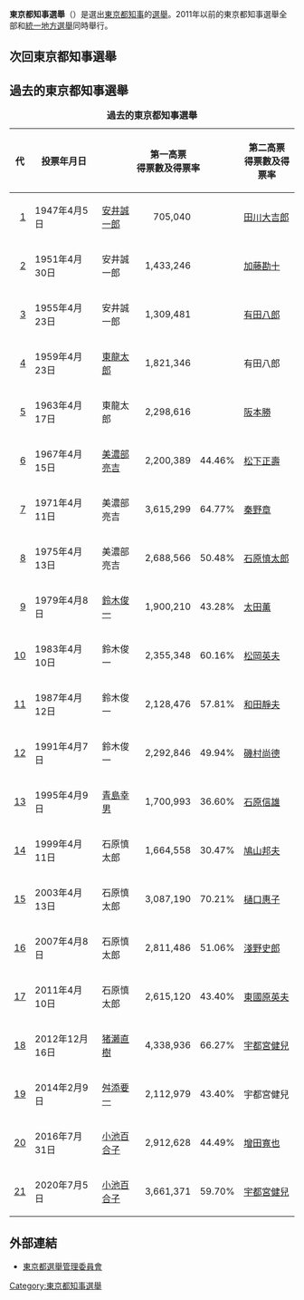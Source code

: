 '''東京都知事選舉'''（{{Lang-ja|東京都知事選挙／とうきょうとちじせんきょ}}）是選出[[東京都知事|東京都知事]]的[[選舉|選舉]]。2011年以前的東京都知事選舉全部和[[統一地方選舉|統一地方選舉]]同時舉行。

== 次回東京都知事選舉 ==

== 過去的東京都知事選舉 ==
{| class="wikitable"
|+ '''過去的東京都知事選舉'''
|-bgcolor="#EEEEEE"
!代!!投票年月日||colspan="3"|第一高票<br>得票數及得票率||colspan="3"|第二高票<br>得票數及得票率||第一高票與第二高票<br>得票率差距||投票率
|-
|align="right"|[[1947年東京都知事選舉|1]]||1947年4月5日||[[安井誠一郎|安井誠一郎]]||align="right"|705,040||||[[田川大吉郎|田川大吉郎]]||align="right"|615,622||||||61.70%
|-
|align="right"|[[1951年東京都知事選舉|2]]||1951年4月30日||安井誠一郎||align="right"|1,433,246||||[[加藤勘十|加藤勘十]]||align="right"|811,616||||||65.20%
|-
|align="right"|[[1955年東京都知事選舉|3]]||1955年4月23日||安井誠一郎||align="right"|1,309,481||||[[有田八郎|有田八郎]]||align="right"|1,191,608||||||59.63%
|-
|align="right"|[[1959年東京都知事選舉|4]]||1959年4月23日||[[東龍太郎|東龍太郎]]||align="right"|1,821,346||||有田八郎||align="right"|1,652,189||||||70.12%
|-
|align="right"|[[1963年東京都知事選舉|5]]||1963年4月17日||東龍太郎||align="right"|2,298,616||||[[阪本勝|阪本勝]]||align="right"|1,634,634||||||67.74%
|-
|align="right"|[[1967年東京都知事選舉|6]]||1967年4月15日||[[美濃部亮吉|美濃部亮吉]]||align="right"|2,200,389||44.46%||[[松下正壽|松下正壽]]||align="right"|2,063,752||41.70%||align="right"|2.76%||67.49%
|-
|align="right"|[[1971年東京都知事選舉|7]]||1971年4月11日||美濃部亮吉||align="right"|3,615,299||64.77%||[[秦野章|秦野章]]||align="right"|1,935,694||34.68%||align="right"|30.09%||72.36%
|-
|align="right"|[[1975年東京都知事選舉|8]]||1975年4月13日||美濃部亮吉||align="right"|2,688,566||50.48%||[[石原慎太郎|石原慎太郎]]||align="right"|2,336,359||43.87%||align="right"|6.61%||67.29%
|-
|align="right"|[[1979年東京都知事選舉|9]]||1979年4月8日||[[鈴木俊一_(東京都知事)|鈴木俊一]]||align="right"|1,900,210||43.28%||[[太田薫|太田薫]]||align="right"|1,541,594||35.11%||align="right"|8.17%||55.16%
|-
|[[1983年東京都知事選舉|10]]||1983年4月10日||鈴木俊一||align="right"|2,355,348||60.16%||[[松岡英夫|松岡英夫]]||align="right"|1,482,169||37.86%||align="right"|22.30%||47.96%
|-
|[[1987年東京都知事選舉|11]]||1987年4月12日||鈴木俊一||align="right"|2,128,476||57.81%||[[和田靜夫|和田靜夫]]||align="right"|749,659||20.36%||align="right"|37.45%||43.19%

|-
|[[1991年東京都知事選舉|12]]||1991年4月7日||鈴木俊一||align="right"|2,292,846||49.94%||[[磯村尚德|磯村尚德]]||align="right"|1,437,233||31.31%||align="right"|18.63%||51.56%

|-
|[[1995年東京都知事選舉|13]]||1995年4月9日||[[青島幸男|青島幸男]]||align="right"|1,700,993||36.60%||[[石原信雄|石原信雄]]||align="right"|1,235,498||26.59%||align="right"|10.01%||50.67%

|-
|[[1999年東京都知事選舉|14]]||1999年4月11日||石原慎太郎||align="right"|1,664,558||30.47%||[[鳩山邦夫|鳩山邦夫]]||align="right"|851,130||15.58%||align="right"|14.89%||57.87%

|-
|[[2003年東京都知事選舉|15]]||2003年4月13日||石原慎太郎||align="right"|3,087,190||70.21%||[[樋口惠子|樋口惠子]]||align="right"|817,146||18.58%||align="right"|51.63%||44.94%

|-
|[[2007年東京都知事選舉|16]]||2007年4月8日||石原慎太郎||align="right"|2,811,486||51.06%||[[淺野史郎|淺野史郎]]||align="right"|1,693,323||30.75%||align="right"|20.31%||54.35%

|-
|[[2011年東京都知事選舉|17]]||2011年4月10日||石原慎太郎||align="right"|2,615,120||43.40%||[[東國原英夫|東國原英夫]]||1,690,669||26.06%||align="right"|15.34%||57.80%
|-
|[[2012年東京都知事選舉|18]]||2012年12月16日||[[猪瀨直樹|猪瀨直樹]]||align="right"|4,338,936||66.27%||[[宇都宮健兒|宇都宮健兒]]||align="right"|968,960||14.58%||align="right"|51.72%||62.60%
|-
|[[2014年東京都知事選舉|19]]||2014年2月9日||[[舛添要一|舛添要一]]||align="right"|2,112,979||43.40%||宇都宮健兒||align="right"|982,594||20.18%||align="right"|23.22%||46.14%
|-
|[[2016年東京都知事選舉|20]]||2016年7月31日||[[小池百合子|小池百合子]]||align="right"|2,912,628||44.49%||[[增田寬也|增田寬也]]||align="right"|1,793,453||27.40%||align="right"|17.09%||59.73%
|-
|[[2020年東京都知事選舉|21]]||2020年7月5日||[[小池百合子|小池百合子]]||align="right"|3,661,371||59.70%||[[宇都宮健兒|宇都宮健兒]]||align="right"|844,151||13.76%||align="right"|45.94%||55.00% 
|}

== 外部連結 ==
* [http://www.senkyo.metro.tokyo.jp/ 東京都選舉管理委員會] {{Wayback|url=http://www.senkyo.metro.tokyo.jp/ |date=20150924100522 }}

[[Category:東京都知事選舉|Category:東京都知事選舉]]
